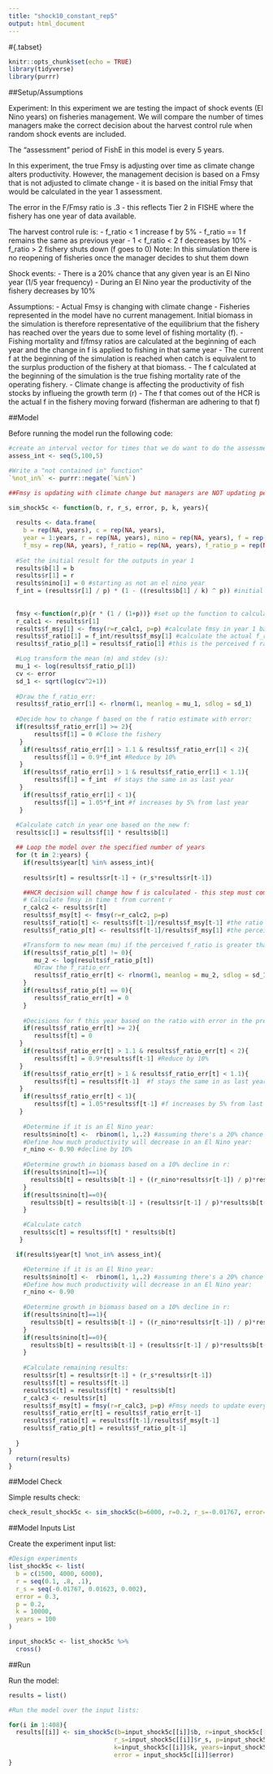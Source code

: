 ---
title: "shock10_constant_rep5"
output: html_document
---

#{.tabset}
```{r setup, include=FALSE}
knitr::opts_chunk$set(echo = TRUE)
library(tidyverse)
library(purrr)
```

##Setup/Assumptions

Experiment: In this experiment we are testing the impact of shock events (El Nino years) on fisheries management. We will compare the number of times managers make the correct decision about the harvest control rule when random shock events are included. 

The "assessment" period of FishE in this model is every 5 years.

In this experiment, the true Fmsy is adjusting over time as climate change alters productivity. However, the management decision is based on a Fmsy that is not adjusted to climate change - it is based on the initial Fmsy that would be calculated in the year 1 assessment. 

The error in the F/Fmsy ratio is .3 - this reflects Tier 2 in FISHE where the fishery has one year of data available.

The harvest control rule is:
  - f_ratio < 1 increase f by 5%
  - f_ratio == 1 f remains the same as previous year
  - 1 < f_ratio < 2 f decreases by 10%
  - f_ratio > 2 fishery shuts down (f goes to 0)
    Note: In this simulation there is no reopening of fisheries once the manager decides to shut them down

Shock events:
  - There is a 20% chance that any given year is an El Nino year (1/5 year frequency) 
  - During an El Nino year the productivity of the fishery decreases by 10%

Assumptions:
  - Actual Fmsy is changing with climate change
  - Fisheries represented in the model have no current management. Initial biomass in the simulation is therefore representative of the equilibrium that the fishery has reached over the years due to some level of fishing mortality (f). 
  - Fishing mortality and f/fmsy ratios are calculated at the beginning of each year and the change in f is applied to fishing in that same year
  - The current f at the beginning of the simulation is reached when catch is equivalent to the surplus production of the fishery at that biomass. 
  - The f calculated at the beginning of the simulation is the true fishing mortality rate of the operating fishery. 
  - Climate change is affecting the productivity of fish stocks by influeing the growth term (r)
  - The f that comes out of the HCR is the actual f in the fishery moving forward (fisherman are adhering to that f)

##Model

Before running the model run the following code:
```{r model-setup}

#create an interval vector for times that we do want to do the assessment:
assess_int <- seq(5,100,5)

#Write a "not contained in" function"
`%not_in%` <- purrr::negate(`%in%`)
```

 
```{r model}

##Fmsy is updating with climate change but managers are NOT updating perceived Fmsy 

sim_shock5c <- function(b, r, r_s, error, p, k, years){ 
  
  results <- data.frame(
    b = rep(NA, years), c = rep(NA, years), 
    year = 1:years, r = rep(NA, years), nino = rep(NA, years), f = rep(NA, years),
    f_msy = rep(NA, years), f_ratio = rep(NA, years), f_ratio_p = rep(NA, years), f_ratio_err = rep(NA, years)) #Setup the results dataframe 
  
  #Set the initial result for the outputs in year 1
  results$b[1] = b
  results$r[1] = r
  results$nino[1] = 0 #starting as not an el nino year
  f_int = (results$r[1] / p) * (1 - ((results$b[1] / k) ^ p)) #initial f assuming catch = surplus
  
  
  fmsy <-function(r,p){r * (1 / (1+p))} #set up the function to calculate Fmsy based on growth (r) and shape parameter (p)
  r_calc1 <- results$r[1]
  results$f_msy[1] <- fmsy(r=r_calc1, p=p) #calculate fmsy in year 1 based on historical parameters
  results$f_ratio[1] = f_int/results$f_msy[1] #calculate the actual f_ratio from initial fishing pressure (this is basically f in time t-1) and fmsy
  results$f_ratio_p[1] = results$f_ratio[1] #this is the perceived f ratio by the fisheries managers - with climate change, this perceived ratio will not have an adjusted fmsy as productivity changes

  #Log transform the mean (m) and stdev (s):
  mu_1 <- log(results$f_ratio_p[1]) 
  cv <- error
  sd_1 <- sqrt(log(cv^2+1))
  
  #Draw the f_ratio_err:
  results$f_ratio_err[1] <- rlnorm(1, meanlog = mu_1, sdlog = sd_1)
  
  #Decide how to change f based on the f ratio estimate with error:
  if(results$f_ratio_err[1] >= 2){
       results$f[1] = 0 #Close the fishery
   } 
    if(results$f_ratio_err[1] > 1.1 & results$f_ratio_err[1] < 2){
       results$f[1] = 0.9*f_int #Reduce by 10%
   }  
    if(results$f_ratio_err[1] > 1 & results$f_ratio_err[1] < 1.1){
       results$f[1] = f_int  #f stays the same in as last year
   }
    if(results$f_ratio_err[1] < 1){
       results$f[1] = 1.05*f_int #f increases by 5% from last year
   } 
  
  #Calculate catch in year one based on the new f:
  results$c[1] = results$f[1] * results$b[1] 

  ## Loop the model over the specified number of years
  for (t in 2:years) {
    if(results$year[t] %in% assess_int){
    
    results$r[t] = results$r[t-1] + (r_s*results$r[t-1])

    ##HCR decision will change how f is calculated - this step must come before calculating c 
    # Calculate fmsy in time t from current r 
    r_calc2 <- results$r[t]
    results$f_msy[t] <- fmsy(r=r_calc2, p=p)
    results$f_ratio[t] <- results$f[t-1]/results$f_msy[t-1] #the ratio of f/fmsy at the beginning of the year is based on last years f and fmsy
    results$f_ratio_p[t] <- results$f[t-1]/results$f_msy[1] #the perceived f ratio is based on the original fmsy calculation

    #Transform to new mean (mu) if the perceived f_ratio is greater than 0:
    if(results$f_ratio_p[t] != 0){
       mu_2 <- log(results$f_ratio_p[t])
       #Draw the f_ratio_err
       results$f_ratio_err[t] <- rlnorm(1, meanlog = mu_2, sdlog = sd_1)
    }
    if(results$f_ratio_p[t] == 0){
       results$f_ratio_err[t] = 0
    }
    
    #Decisions for f this year based on the ratio with error in the previous year 
    if(results$f_ratio_err[t] >= 2){
       results$f[t] = 0 
   } 
    if(results$f_ratio_err[t] > 1.1 & results$f_ratio_err[t] < 2){
       results$f[t] = 0.9*results$f[t-1] #Reduce by 10%
   }  
    if(results$f_ratio_err[t] > 1 & results$f_ratio_err[t] < 1.1){
       results$f[t] = results$f[t-1]  #f stays the same in as last year
   }
    if(results$f_ratio_err[t] < 1){
       results$f[t] = 1.05*results$f[t-1] #f increases by 5% from last year
   } 
    
    #Determine if it is an El Nino year:
    results$nino[t] <-  rbinom(1, 1,.2) #assuming there's a 20% chance of an El Nino in any given year
    #Define how much productivity will decrease in an El Nino year:
    r_nino <- 0.90 #decline by 10%
    
    #Determine growth in biomass based on a 10% decline in r:
    if(results$nino[t]==1){
      results$b[t] = results$b[t-1] + ((r_nino*results$r[t-1]) / p)*results$b[t-1]*(1 - ((results$b[t-1]/k) ^ p))-results$c[t-1]
    }
    if(results$nino[t]==0){
      results$b[t] = results$b[t-1] + (results$r[t-1] / p)*results$b[t-1]*(1 - ((results$b[t-1]/k) ^ p))-results$c[t-1]
    }

    #Calculate catch
    results$c[t] = results$f[t] * results$b[t]
   } 

  if(results$year[t] %not_in% assess_int){

    #Determine if it is an El Nino year:
    results$nino[t] <-  rbinom(1, 1,.2) #assuming there's a 20% chance of an El Nino in any given year
    #Define how much productivity will decrease in an El Nino year:
    r_nino <- 0.90 
    
    #Determine growth in biomass based on a 10% decline in r:
    if(results$nino[t]==1){
      results$b[t] = results$b[t-1] + ((r_nino*results$r[t-1]) / p)*results$b[t-1]*(1 - ((results$b[t-1]/k) ^ p))-results$c[t-1]
    }
    if(results$nino[t]==0){
      results$b[t] = results$b[t-1] + (results$r[t-1] / p)*results$b[t-1]*(1 - ((results$b[t-1]/k) ^ p))-results$c[t-1]
    } 
     
    #Calculate remaining results:
    results$r[t] = results$r[t-1] + (r_s*results$r[t-1])
    results$f[t] = results$f[t-1]
    results$c[t] = results$f[t] * results$b[t]
    r_calc3 <- results$r[t]
    results$f_msy[t] = fmsy(r=r_calc3, p=p) #Fmsy needs to update every year to capture productivity changes
    results$f_ratio_err[t] = results$f_ratio_err[t-1]
    results$f_ratio[t] = results$f[t-1]/results$f_msy[t-1]
    results$f_ratio_p[t] = results$f_ratio_p[t-1]
    
  }
}
  return(results)
}


```
 
##Model Check

Simple results check:
```{r simple-check}

check_result_shock5c <- sim_shock5c(b=6000, r=0.2, r_s=-0.01767, error=0.3, p=0.2, k=10000, years=100)
```

##Model Inputs List

Create the experiment input list:
```{r experiment-inputs}

#Design experiments
list_shock5c <- list(
  b = c(1500, 4000, 6000),
  r = seq(0.1, .8, .1),
  r_s = seq(-0.01767, 0.01623, 0.002),
  error = 0.3,
  p = 0.2,
  k = 10000,
  years = 100
)

input_shock5c <- list_shock5c %>%
  cross()


```


##Run

Run the model:
```{r run}

results = list()

#Run the model over the input lists:

for(i in 1:408){
  results[[i]] <- sim_shock5c(b=input_shock5c[[i]]$b, r=input_shock5c[[i]]$r,
                             r_s=input_shock5c[[i]]$r_s, p=input_shock5c[[i]]$p,
                             k=input_shock5c[[i]]$k, years=input_shock5c[[i]]$years, 
                             error = input_shock5c[[i]]$error)
}

```


